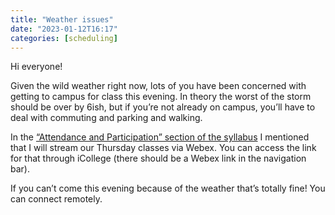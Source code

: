 ```yaml
---
title: "Weather issues"
date: "2023-01-12T16:17"
categories: [scheduling]
---
```


Hi everyone!

Given the wild weather right now, lots of you have been concerned with getting to campus for class this evening. In theory the worst of the storm should be over by 6ish, but if you’re not already on campus, you’ll have to deal with commuting and parking and walking.

In the [“Attendance and Participation” section of the syllabus](/syllabus.qmd#attendance-and-participation) I mentioned that I will stream our Thursday classes via Webex. You can access the link for that through iCollege (there should be a Webex link in the navigation bar).

If you can’t come this evening because of the weather that’s totally fine! You can connect remotely.
